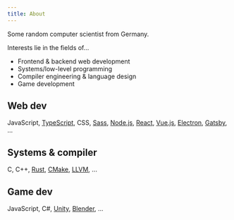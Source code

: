```yaml
---
title: About
---
```


Some random computer scientist from Germany.

Interests lie in the fields of...
- Frontend & backend web development
- Systems/low-level programming
- Compiler engineering & language design
- Game development

## Web dev
JavaScript,
[TypeScript](https://www.typescriptlang.org),
CSS,
[Sass](https://sass-lang.com),
[Node.js](https://nodejs.org),
[React](https://reactjs.org),
[Vue.js](https://vuejs.org),
[Electron](https://electronjs.org),
[Gatsby](https://www.gatsbyjs.com),
...

## Systems & compiler
C, C++,
[Rust](https://www.rust-lang.org),
[CMake](https://cmake.org),
[LLVM](https://llvm.org),
...

## Game dev
JavaScript,
C#,
[Unity](https://unity.com),
[Blender](https://www.blender.org),
...
